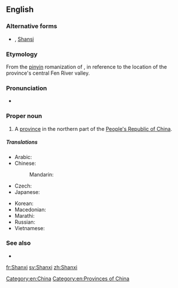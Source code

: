 {{also|Shānxī|Shaanxi}}
==English==
{{wikipedia}}

===Alternative forms===
* {{l|en|Shan-hsi}} {{q|Wade-Giles}}, [[Shansi]] {{q|Chinese Postal Map Romanization}}

===Etymology===
From the [[pinyin]] romanization of {{etyl|zh|en}} {{term|山西||[Land] [[west|West]] of the [Taihang] [[mountain|Mountains]]|tr=Shānxī|lang=zh}}, in reference to the location of the province's central Fen River valley.

===Pronunciation===
* {{IPA|/ˈʃɑnˈʃi/|lang=en}}

===Proper noun===
{{en-proper noun}}

# A [[province]] in the northern part of the [[People's Republic of China]].

=====Translations=====
{{trans-top|province of China}}
* Arabic: {{t|ar|شَانْشِي|m|tr=šanšī}}
* Chinese:
*: Mandarin: {{t+|cmn|山西|tr=Shānxī|sc=Hani}}
* Czech: {{t|cs|Šan-si}}
* Japanese: {{t|ja|山西|tr=さんせい, Sansei}}
{{trans-mid}}
* Korean: {{t|ko|산시|tr=Sansi|sc=Hang}}
* Macedonian: {{t|mk|Шансји|tr=Šánsji|sc=Cyrl}}
* Marathi: {{t|mr|शान्शी|tr=śānśī|sc=Deva}}
* Russian: {{t|ru|Шаньси́|f}}
* Vietnamese: {{t|vi|Sơn Tây}}
{{trans-bottom}}

===See also===
* {{l|en|Taiyuan}}

[[Category:en:China]]
[[Category:en:Provinces of China]]

[[fr:Shanxi]]
[[sv:Shanxi]]
[[zh:Shanxi]]